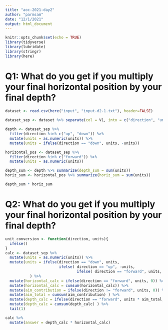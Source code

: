 ```yaml
---
title: "aoc-2021-day2"
author: "parmsam"
date: "12/1/2021"
output: html_document
---
```


```r
knitr::opts_chunk$set(echo = TRUE)
library(tidyverse)
library(lubridate)
library(stringr)
library(here)
```

# Q1: What do you get if you multiply your final horizontal position by your final depth?
```r
dataset <- read.csv(here("input", "input-d2-1.txt"), header=FALSE)
                 
dataset_sep <- dataset %>% separate(col = V1, into = c("direction", "units")) 

depth <- dataset_sep %>%
  filter(direction %in% c("up", "down")) %>% 
  mutate(units = as.numeric(units)) %>%
  mutate(units = ifelse(direction == "down", units, -units))

horizontal_pos <- dataset_sep %>%
  filter(direction %in% c("forward")) %>% 
  mutate(units = as.numeric(units))

depth_sum <- depth %>% summarize(depth_sum = sum(units)) 
horiz_sum <- horizontal_pos %>% summarize(horiz_sum = sum(units)) 

depth_sum * horiz_sum

```
# Q2: What do you get if you multiply your final horizontal position by your final depth?
```r
unit_conversion <- function(direction, units){
  ifelse()
}
calc <- dataset_sep %>% 
  mutate(units = as.numeric(units)) %>%
  mutate(units = ifelse(direction == "down", units, 
                        ifelse( direction == "up", -units,
                                ifelse( direction == "forward", units, NA)))
           ) %>%
  mutate(horizontal_calc = ifelse(direction == "forward", units, 0)) %>%
  mutate(horizontal_calc = cumsum(horizontal_calc)) %>%
  mutate(aim_contribution = ifelse(direction != "forward", units, 0)) %>%
  mutate(aim_total = cumsum(aim_contribution) ) %>%
  mutate(depth_calc = ifelse(direction == "forward", units * aim_total, 0)) %>%
  mutate(depth_calc = cumsum(depth_calc) ) %>%
  tail(1)

calc %>% 
  mutate(answer = depth_calc * horizontal_calc)
  
```

